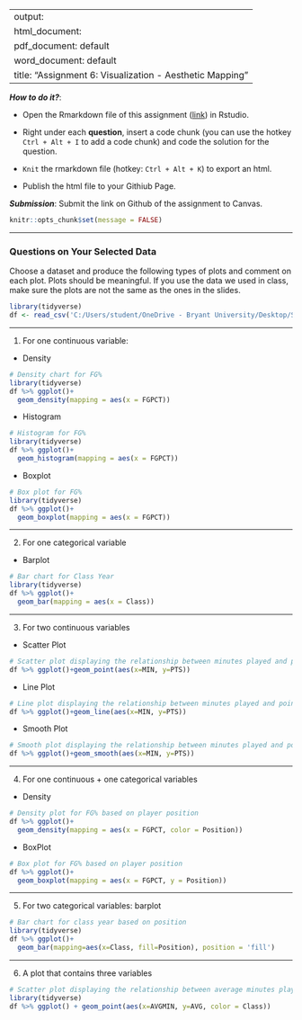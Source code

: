 
---
output: 
  html_document:
  pdf_document: default
  word_document: default
title: "Assignment 6: Visualization - Aesthetic Mapping"
---

***How to do it?***: 

- Open the Rmarkdown file of this assignment ([link](assignment6.Rmd)) in Rstudio. 

- Right under each **question**, insert  a code chunk (you can use the hotkey `Ctrl + Alt + I` to add a code chunk) and code the solution for the question. 

- `Knit` the rmarkdown file (hotkey: `Ctrl + Alt + K`) to export an html.  

-  Publish the html file to your Githiub Page. 

***Submission***: Submit the link on Github of the assignment to Canvas.

```r
knitr::opts_chunk$set(message = FALSE)
```

-------

### Questions on Your Selected Data

Choose a dataset and produce the following types of plots and comment on each plot. Plots should be meaningful. If you use the data we used in class, make sure the plots are not the same as the ones in the slides. 
```r
library(tidyverse)
df <- read_csv('C:/Users/student/OneDrive - Bryant University/Desktop/Statistical_Analysis_with_R/Math421/Math421/21-22BballSeasonData.csv')
```

-------

1. For one continuous variable:

- Density
```r
# Density chart for FG%
library(tidyverse)
df %>% ggplot()+
  geom_density(mapping = aes(x = FGPCT))
```

- Histogram 
```r
# Histogram for FG%
library(tidyverse)
df %>% ggplot()+
  geom_histogram(mapping = aes(x = FGPCT))
```

- Boxplot
```r
# Box plot for FG%
library(tidyverse)
df %>% ggplot()+
  geom_boxplot(mapping = aes(x = FGPCT))
```

-------

2. For one categorical variable

- Barplot
```r
# Bar chart for Class Year
library(tidyverse)
df %>% ggplot()+
  geom_bar(mapping = aes(x = Class))
```

-------

3. For two continuous variables

- Scatter Plot
```r
# Scatter plot displaying the relationship between minutes played and points scored
df %>% ggplot()+geom_point(aes(x=MIN, y=PTS))
```

- Line Plot
```r
# Line plot displaying the relationship between minutes played and points scored
df %>% ggplot()+geom_line(aes(x=MIN, y=PTS))
```

- Smooth Plot
```r
# Smooth plot displaying the relationship between minutes played and points scored
df %>% ggplot()+geom_smooth(aes(x=MIN, y=PTS))
```

-------

4. For one continuous + one categorical variables

- Density
```r
# Density plot for FG% based on player position
df %>% ggplot()+
  geom_density(mapping = aes(x = FGPCT, color = Position))
```

- BoxPlot
```r
# Box plot for FG% based on player position
df %>% ggplot()+
  geom_boxplot(mapping = aes(x = FGPCT, y = Position))
```

-------

5. For two categorical variables: barplot
```r
# Bar chart for class year based on position
library(tidyverse)
df %>% ggplot()+
  geom_bar(mapping=aes(x=Class, fill=Position), position = 'fill')
```


-------

6. A plot that contains three variables
```r
# Scatter plot displaying the relationship between average minutes played and points per game based on class year
library(tidyverse)
df %>% ggplot() + geom_point(aes(x=AVGMIN, y=AVG, color = Class))
```



